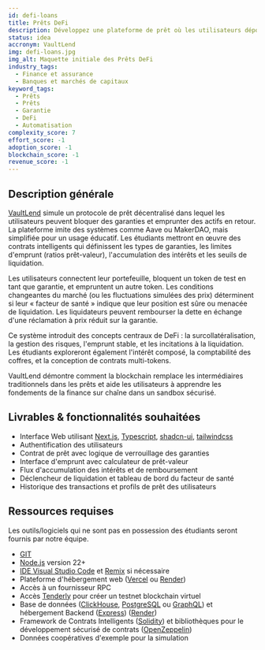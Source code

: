 ```yaml
---
id: defi-loans
title: Prêts DeFi
description: Développez une plateforme de prêt où les utilisateurs déposent des garanties et empruntent des tokens. Les contrats intelligents gèrent les intérêts, les ratios de santé et les liquidations. Utile pour simuler des prêts de style MakerDAO sur testnet. Peut inclure des tableaux de bord, des alertes et une logique de remboursement. Met l'accent sur la gestion des risques DeFi et l'expérience utilisateur.
status: idea
accronym: VaultLend
img: defi-loans.jpg
img_alt: Maquette initiale des Prêts DeFi
industry_tags:
  - Finance et assurance
  - Banques et marchés de capitaux
keyword_tags:
  - Prêts
  - Prêts
  - Garantie
  - DeFi
  - Automatisation
complexity_score: 7
effort_score: -1
adoption_score: -1
blockchain_score: -1
revenue_score: -1
---
```


## Description générale

[VaultLend](https://vaultlend.monark.io) simule un protocole de prêt décentralisé dans lequel les utilisateurs peuvent bloquer des garanties et emprunter des actifs en retour. La plateforme imite des systèmes comme Aave ou MakerDAO, mais simplifiée pour un usage éducatif. Les étudiants mettront en œuvre des contrats intelligents qui définissent les types de garanties, les limites d'emprunt (ratios prêt-valeur), l'accumulation des intérêts et les seuils de liquidation.

Les utilisateurs connectent leur portefeuille, bloquent un token de test en tant que garantie, et empruntent un autre token. Les conditions changeantes du marché (ou les fluctuations simulées des prix) déterminent si leur « facteur de santé » indique que leur position est sûre ou menacée de liquidation. Les liquidateurs peuvent rembourser la dette en échange d'une réclamation à prix réduit sur la garantie.

Ce système introduit des concepts centraux de DeFi : la surcollatéralisation, la gestion des risques, l'emprunt stable, et les incitations à la liquidation. Les étudiants exploreront également l'intérêt composé, la comptabilité des coffres, et la conception de contrats multi-tokens.

VaultLend démontre comment la blockchain remplace les intermédiaires traditionnels dans les prêts et aide les utilisateurs à apprendre les fondements de la finance sur chaîne dans un sandbox sécurisé.

## Livrables & fonctionnalités souhaitées

- Interface Web utilisant [Next.js](https://nextjs.org/), [Typescript](https://www.typescriptlang.org/), [shadcn-ui](https://ui.shadcn.com/), [tailwindcss](https://tailwindcss.com/)
- Authentification des utilisateurs 
- Contrat de prêt avec logique de verrouillage des garanties
- Interface d'emprunt avec calculateur de prêt-valeur
- Flux d'accumulation des intérêts et de remboursement
- Déclencheur de liquidation et tableau de bord du facteur de santé
- Historique des transactions et profils de prêt des utilisateurs

## Ressources requises

Les outils/logiciels qui ne sont pas en possession des étudiants seront fournis par notre équipe.

- [GIT](https://git-scm.com/)
- [Node.js](https://nodejs.org/) version 22+
- [IDE Visual Studio Code](https://code.visualstudio.com/) et [Remix](https://remix-project.org/) si nécessaire
- Plateforme d'hébergement web ([Vercel](https://vercel.com/) ou [Render](https://render.com/))
- Accès à un fournisseur RPC
- Accès [Tenderly](https://tenderly.co/) pour créer un testnet blockchain virtuel
- Base de données ([ClickHouse](https://clickhouse.com/), [PostgreSQL](https://www.postgresql.org/) ou [GraphQL](https://graphql.org/)) et hébergement Backend ([Express](https://expressjs.com/)) ([Render](https://render.com/))
- Framework de Contrats Intelligents ([Solidity](https://soliditylang.org/)) et bibliothèques pour le développement sécurisé de contrats ([OpenZeppelin](https://www.openzeppelin.com/))
- Données coopératives d'exemple pour la simulation